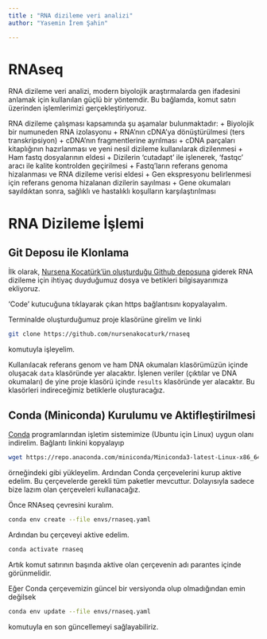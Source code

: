 ---
title : "RNA dizileme veri analizi"
author: "Yasemin İrem Şahin"

---

# RNAseq

RNA dizileme veri analizi, modern biyolojik araştırmalarda gen ifadesini anlamak için kullanılan güçlü bir yöntemdir. Bu bağlamda, komut satırı üzerinden işlemlerimizi gerçekleştiriyoruz.

RNA dizileme çalışması kapsamında şu aşamalar bulunmaktadır:
+ Biyolojik bir numuneden RNA izolasyonu
+ RNA’nın cDNA’ya dönüştürülmesi (ters transkripsiyon)
+ cDNA’nın fragmentlerine ayrılması
+ cDNA parçaları kitaplığının hazırlanması ve yeni nesil dizileme kullanılarak dizilenmesi
+ Ham fastq dosyalarının eldesi
+ Dizilerin 'cutadapt' ile işlenerek, 'fastqc' aracı ile kalite kontrolden geçirilmesi
+ Fastq’ların referans genoma hizalanması ve RNA dizileme verisi eldesi
+ Gen ekspresyonu belirlenmesi için referans genoma hizalanan dizilerin sayılması
+ Gene okumaları sayıldıktan sonra, sağlıklı ve hastalıklı koşulların karşılaştırılması

# RNA Dizileme İşlemi

## Git Deposu ile Klonlama

İlk olarak, [Nursena Kocatürk'ün oluşturduğu Github deposuna](https://github.com/nursenakocaturk/rnaseq) giderek RNA dizileme için ihtiyaç duyduğumuz dosya ve betikleri bilgisayarımıza ekliyoruz.

'Code' kutucuğuna tıklayarak çıkan https bağlantısını kopyalayalım.

Terminalde oluşturduğumuz proje klasörüne girelim ve linki

```bash
git clone https://github.com/nursenakocaturk/rnaseq
```
komutuyla işleyelim.

Kullanılacak referans genom ve ham DNA okumaları klasörümüzün içinde oluşacak `data` klasöründe yer alacaktır. İşlenen veriler (çıktılar ve DNA okumaları) de yine proje klasörü içinde `results` klasöründe yer alacaktır. Bu klasörleri indireceğimiz betiklerle oluşturacağız.

## Conda (Miniconda) Kurulumu ve Aktifleştirilmesi

[Conda](https://docs.conda.io/projects/conda/en/stable/user-guide/install/download.html) programlarından işletim sistemimize (Ubuntu için Linux) uygun olanı indirelim. Bağlantı linkini kopyalayıp

```bash
wget https://repo.anaconda.com/miniconda/Miniconda3-latest-Linux-x86_64.sh
```
örneğindeki gibi yükleyelim. Ardından Conda çerçevelerini kurup aktive edelim. Bu çerçevelerde gerekli tüm paketler mevcuttur. Dolayısıyla sadece bize lazım olan çerçeveleri kullanacağız.

Önce RNAseq çevresini kuralım.

```bash
conda env create --file envs/rnaseq.yaml
```

Ardından bu çerçeveyi aktive edelim.

```bash
conda activate rnaseq
```
Artık komut satırının başında aktive olan çerçevenin adı parantes içinde görünmelidir.

Eğer Conda çerçevemizin güncel bir versiyonda olup olmadığından emin değilsek

```bash
conda env update --file envs/rnaseq.yaml
```

komutuyla en son güncellemeyi sağlayabiliriz.

















